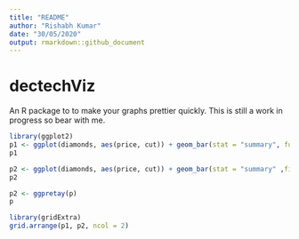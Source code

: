 ```yaml
---
title: "README"
author: "Rishabh Kumar"
date: "30/05/2020"
output: rmarkdown::github_document
---
```

# dectechViz

An R package to to make your graphs prettier quickly. This is still a work in progress so bear with me. 

```r
library(ggplot2)
p1 <- ggplot(diamonds, aes(price, cut)) + geom_bar(stat = "summary", fun.x = "mean" )
p1
```


```r
p2 <- ggplot(diamonds, aes(price, cut)) + geom_bar(stat = "summary" ,fill = dectech_cols("dectech green"))
p2

```
```r
p2 <- ggpretay(p)
p
```

```r
library(gridExtra)
grid.arrange(p1, p2, ncol = 2)

```
